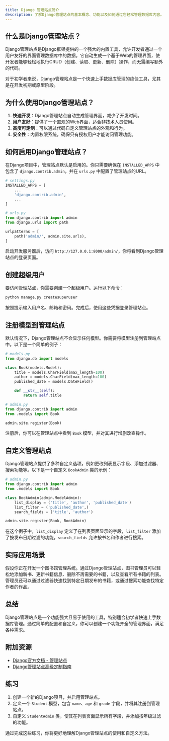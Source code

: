 ```yaml
---
title: Django 管理站点简介
description: 了解Django管理站点的基本概念、功能以及如何通过它轻松管理数据库内容。
---
```


## 什么是Django管理站点？

Django管理站点是Django框架提供的一个强大的内置工具，允许开发者通过一个用户友好的界面管理数据库中的数据。它自动生成一个基于Web的管理界面，使开发者能够轻松地执行CRUD（创建、读取、更新、删除）操作，而无需编写额外的代码。

对于初学者来说，Django管理站点是一个快速上手数据库管理的绝佳工具，尤其是在开发初期或原型阶段。

## 为什么使用Django管理站点？

1. **快速开发**：Django管理站点自动生成管理界面，减少了开发时间。
2. **用户友好**：提供了一个直观的Web界面，适合非技术人员使用。
3. **高度可定制**：可以通过代码自定义管理站点的外观和行为。
4. **安全性**：内置权限系统，确保只有授权用户才能访问管理功能。

## 如何启用Django管理站点？

在Django项目中，管理站点默认是启用的。你只需要确保在 `INSTALLED_APPS` 中包含了 `django.contrib.admin`，并在 `urls.py` 中配置了管理站点的URL。

```python
# settings.py
INSTALLED_APPS = [
    ...
    'django.contrib.admin',
    ...
]

# urls.py
from django.contrib import admin
from django.urls import path

urlpatterns = [
    path('admin/', admin.site.urls),
]
```

启动开发服务器后，访问 `http://127.0.0.1:8000/admin/`，你将看到Django管理站点的登录页面。

## 创建超级用户

要访问管理站点，你需要创建一个超级用户。运行以下命令：

```bash
python manage.py createsuperuser
```

按照提示输入用户名、邮箱和密码。完成后，使用这些凭据登录管理站点。

## 注册模型到管理站点

默认情况下，Django管理站点不会显示任何模型。你需要将模型注册到管理站点中。以下是一个简单的例子：

```python
# models.py
from django.db import models

class Book(models.Model):
    title = models.CharField(max_length=100)
    author = models.CharField(max_length=100)
    published_date = models.DateField()

    def __str__(self):
        return self.title

# admin.py
from django.contrib import admin
from .models import Book

admin.site.register(Book)
```

注册后，你可以在管理站点中看到 `Book` 模型，并对其进行增删改查操作。

## 自定义管理站点

Django管理站点提供了多种自定义选项，例如更改列表显示字段、添加过滤器、搜索功能等。以下是一个自定义 `BookAdmin` 类的示例：

```python
# admin.py
from django.contrib import admin
from .models import Book

class BookAdmin(admin.ModelAdmin):
    list_display = ('title', 'author', 'published_date')
    list_filter = ('published_date',)
    search_fields = ('title', 'author')

admin.site.register(Book, BookAdmin)
```

在这个例子中，`list_display` 定义了在列表页面显示的字段，`list_filter` 添加了按发布日期过滤的功能，`search_fields` 允许按书名和作者进行搜索。

## 实际应用场景

假设你正在开发一个图书馆管理系统。通过Django管理站点，图书管理员可以轻松地添加新书、更新书籍信息、删除不再需要的书籍，以及查看所有书籍的列表。管理员还可以通过过滤器快速找到特定日期发布的书籍，或通过搜索功能查找特定作者的作品。

## 总结

Django管理站点是一个功能强大且易于使用的工具，特别适合初学者快速上手数据库管理。通过简单的配置和自定义，你可以创建一个功能齐全的管理界面，满足各种需求。

## 附加资源

- [Django官方文档 - 管理站点](https://docs.djangoproject.com/en/stable/ref/contrib/admin/)
- [Django管理站点高级定制指南](https://realpython.com/customize-django-admin-python/)

## 练习

1. 创建一个新的Django项目，并启用管理站点。
2. 定义一个 `Student` 模型，包含 `name`、`age` 和 `grade` 字段，并将其注册到管理站点。
3. 自定义 `StudentAdmin` 类，使其在列表页面显示所有字段，并添加按年级过滤的功能。

通过完成这些练习，你将更好地理解Django管理站点的使用和自定义方法。